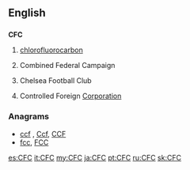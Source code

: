 ==English==

==={{initialism-old|en}}===
'''CFC'''

# {{organic chemistry}} [[chlorofluorocarbon]]
# {{US}} Combined Federal Campaign
# {{soccer}} Chelsea Football Club
# {{business}} Controlled Foreign [[corporation|Corporation]]

===Anagrams===
* [[ccf#English|ccf]] , [[Ccf#English|Ccf]], [[CCF#English|CCF]]
* [[fcc#English|fcc]], [[FCC#English|FCC]]

[[es:CFC]]
[[it:CFC]]
[[my:CFC]]
[[ja:CFC]]
[[pt:CFC]]
[[ru:CFC]]
[[sk:CFC]]